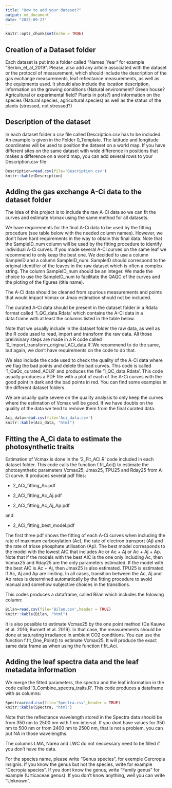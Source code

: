 ```yaml
---
title: "How to add your dataset?"
output: md_document
date: "2022-09-27"
---
```


```r
knitr::opts_chunk$set(echo = TRUE)
```

## Creation of a Dataset folder

Each dataset is put into a folder called "Names_Year" for example "Serbin_et_al_2019". 
Please, also add any article associated with the dataset or the protocol of measurement, which should include the description of the gas exchange measurements, leaf reflectance measurements, as well as the equipments used. It should also include the location description, information on the growing conditions (Natural environment? Green house? Agricultural or experimental field? Plants in pots?) and information on the species (Natural species, agricultural species) as well as the status of the plants (stressed, not stressed?)

## Description of the dataset

In each dataset folder a csv file called Description.csv has to be included. An example is given in the Folder 0_Template. The latitude and longitude coordinates will be used to position the dataset on a world map.
If you have different sites on the same dataset with wide difference in positions that makes a difference on a world map, you can add several rows to your Description.csv file

```r
Description=read.csv(file='Description.csv')
knitr::kable(Description)
```

## Adding the gas exchange A-Ci data to the dataset folder

The idea of this project is to include the raw A-Ci data so we can fit the curves and estimate Vcmax using the same method for all datasets.

We have requirements for the final A-Ci data to be used by the fitting procedure (see table below with the needed column names). However, we don't have hard requirements in the way to obtain this final data. Note that the SampleID_num column will be used by the fitting procedure to identify individual A-Ci curves. If you made several A-Ci curves on the same leaf we recommend to only keep the best one. We decided to use a column SampleID and a column SampleID_num. SampleID should correspond to the original identifier of the leaves in the raw dataset which is often a complex string. The column SampleID_num should be an integer. We made the choice to use the SampleID_num to facilitate the QAQC of the curves and the ploting of the figures (title name). 

The A-Ci data should be cleaned from spurious measurements and points that would impact Vcmax or Jmax estimation should not be included. 

The curated A-Ci data should be present in the dataset folder in a Rdata format called '1_QC_data.Rdata' which contains the A-Ci data in a data.frame with at least the columns listed in the table below.

Note that we usually include in the dataset folder the raw data, as well as the R code used to read, import and transform the raw data. All those preliminary steps are made in a R code called '0_Import_transform_original_ACi_data.R'.We recommend to do the same, but again, we don't have requirements on the code to do that.

We also include the code used to check the quality of the A-Ci data where we flag the bad points and delete the bad curves. This code is called '1_QaQc_curated_ACi.R' and produces the file '1_QC_data.Rdata'. This code usually produces a PDF file with a plot of each of the A-Ci curves with the good point in dark and the bad points in red. You can find some examples in the different dataset folders.

We are usually quite severe on the quality analysis to only keep the curves where the estimation of Vcmax will be good. If we have doubts on the quality of the data we tend to remove them from the final curated data.

```r
Aci_data=read.csv(file='Aci_data.csv')
knitr::kable(Aci_data, "html")
```



## Fitting the A_Ci data to estimate the photosynthetic traits

Estimation of Vcmax is done in the '2_Fit_ACi.R' code included in each dataset folder.
This code calls the function f.fit_Aci() to estimate the photosynthetic parameters Vcmax25, Jmax25, TPU25 and Rday25 from A-Ci curve.  It produces several pdf files:

-   2_ACi_fitting_Ac.pdf

-   2_ACi_fitting_Ac_Aj.pdf

-   2_ACi_fitting_Ac_Aj_Ap.pdf

and

-   2_ACi_fitting_best_model.pdf

The first three pdf shows the fitting of each A-Ci curves when including the rate of maximum carboxylation (Ac), the rate of electron transport (Aj) and the rate of triose phosphate utilisation (Ap). The best model corresponds to the model with the lowest AIC that includes Ac or Ac + Aj or Ac + Aj + Ap. Note that if the models with the best AIC is the one only including Ac, then Vcmax25 and Rday25 are the only parameters estimated. If the model with the best AIC is Ac + Aj, then Jmax25 is also estimated. TPU25 is estimated if Ac, Aj and Ap are limiting. In all cases, transition between the Ac, Aj and Ap rates is determined automatically by the fitting procedure to avoid manual and somehow subjective choices in the transitions.

This codes produces a dataframe, called Bilan which includes the folowing column: 

```r
Bilan=read.csv(file='Bilan.csv',header = TRUE)
knitr::kable(Bilan, "html")
```
It is also possible to estimate Vcmax25 by the one point method (De Kauwe et al. 2016; Burnett et al. 2019).
In that case, the measurements should be done at saturating irradiance in ambient CO2 conditions. You can use the function f.fit_One_Point() to estimate Vcmax25. It will produce the exact same data frame as when using the function f.fit_Aci.

## Adding the leaf spectra data and the leaf metadata information


We merge the fitted parameters, the spectra and the leaf information in the code called '3_Combine_spectra_traits.R'.
This code produces a dataframe with as columns:


```r
Spectra=read.csv(file='Spectra.csv',header = TRUE)
knitr::kable(Spectra, "html")
```

Note that the reflectance wavelength stored in the Spectra data should be from 350 nm to 2500 nm with 1 nm interval.
If you dont have values for 350 nm to 500 nm or from 2400 nm to 2500 nm, that is not a problem, you can put NA in those wavelengths. 

The columns LMA, Narea and LWC do not neccessary need to be filled if you don't have the data. 

For the species name, please write "Genus species", for exemple Cercropia insignis. If you know the genus but not the species, write for example "Cecropia species". If you dont know the genus, write "Family genus" for example (Urticaceae genus). If you don't know anything, well you can write "Unknown".

